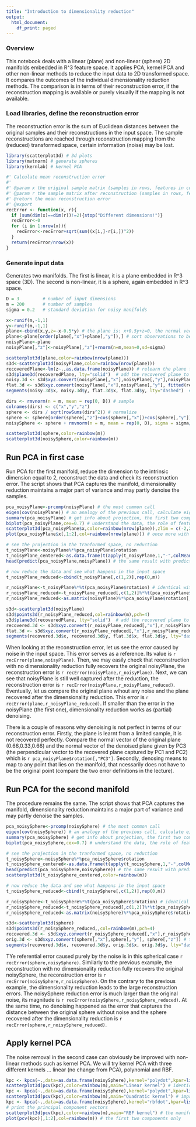 ```yaml
---
title: "Introduction to dimensionality reduction"
output:
  html_document:
    df_print: paged
---
```


### Overview

This notebook deals with a linear (plane) and non-linear (sphere) 2D manifolds embedded in R^3 feature space. It applies PCA, kernel PCA and other non-linear methods to reduce the input data to 2D transformed space. It compares the outcomes of the individual dimensionality reduction methods. The comparison is in terms of their reconstruction error, if the reconstruction mapping is available or purely visually if the mapping is not available.

### Load libraries, define the reconstruction error

The reconstruction error is the sum of Euclidean distances between the original samples and their reconstructions in the input space. The sample reconstructions are reached through reconstruction mapping from the (reduced) transformed space, certain information (noise) may be lost.

```r
library(scatterplot3d) # 3d plots
library(mvtnorm) # generate spheres
library(kernlab) # kernel PCA

#' Calculate mean reconstruction error
#'
#' @param x the original sample matrix (samples in rows, features in columns)
#' @param r the sample matrix after reconstruction (samples in rows, features in columns), the same dimension as x
#' @return the mean reconstruction error
#' @export
recError <- function(x, r){
  if (sum(dim(x)==dim(r))!=2){stop("Different dimensions!")}
  recError<-0
  for (i in 1:nrow(x)){
    recError<-recError+sqrt(sum((x[i,]-r[i,])^2))
  }
  return(recError/nrow(x))
}
```

### Generate input data 

Generates two manifolds. The first is linear, it is a plane embedded in R^3 space (3D). The second is non-linear, it is a sphere, again embedded in R^3 space. 

```r
D = 3         # number of input dimensions
m = 200       # number of samples
sigma = 0.2   # standard deviation for noisy manifolds

x<-runif(m,-1,1)
y<-runif(m,-1,1)
plane<-cbind(x,y,z=-x-0.5*y) # the plane is: x+0.5y+z=0, the normal vector is (1,0.5,1) or (0.66,0.33,0.66) when having unit size
plane<-plane[order(plane[,"x"]+plane[,"y"]),] # sort observations to be able to visually understand them
noisyPlane<-plane
noisyPlane[,"z"]<-noisyPlane[,"z"]+rnorm(n=m,mean=0,sd=sigma)

scatterplot3d(plane,color=rainbow(nrow(plane))) 
s3d<-scatterplot3d(noisyPlane,color=rainbow(nrow(plane)))
recoveredPlane<-lm(z~.,as.data.frame(noisyPlane)) # relearn the plane from noisy data, should approach the plane
s3d$plane3d(recoveredPlane, lty="solid")  # add the recovered plane to the plot with noisy plane
noisy.3d <- s3d$xyz.convert(noisyPlane[,"x"],noisyPlane[,"y"],noisyPlane[,"z"])  # locations of data points
flat.3d <- s3d$xyz.convert(noisyPlane[,"x"],noisyPlane[,"y"], fitted(recoveredPlane)) # corresponding locations on the regression plane
segments(noisy.3d$x, noisy.3d$y, flat.3d$x, flat.3d$y, lty="dashed")  # draw lines from data points to plane

dirs <- rmvnorm(n = m, mean = rep(0, D)) # sample
colnames(dirs) <- c("x","y","z")
sphere <- dirs / sqrt(rowSums(dirs^2)) # normalize
sphere <- sphere[order(sphere[,"z"]+cos(sphere[,"x"])+cos(sphere[,"y"])),] # sort observations to be able to visually understand them
noisySphere <- sphere + rmvnorm(n = m, mean = rep(0, D), sigma = sigma/20 * diag(D)) # add noise

scatterplot3d(sphere,color=rainbow(m))
scatterplot3d(noisySphere,color=rainbow(m))
```
## Run PCA in first case

Run PCA for the first manifold, reduce the dimension to the intrinsic dimension equal to 2, reconstruct the data and check its reconstruction error. The script shows that PCA captures the manifold, dimensionality reduction maintains a major part of variance and may partly denoise the samples.
```r
pca_noisyPlane<-prcomp(noisyPlane) # the most common call
eigen(cov(noisyPlane)) # an analogy of the previous call, calculate eigenvectors from the covariance matrix
summary(pca_noisyPlane) # get info about projection, the first two components capture a major part of variance!
biplot(pca_noisyPlane,cex=0.7) # understand the data, the role of features in principal components and distribution of objects
scatterplot3d(pca_noisyPlane$x,color=rainbow(nrow(plane)),zlim = c(-2,2),type = "h") # Full transformation
plot(pca_noisyPlane$x[,1:2],col=rainbow(nrow(plane))) # once more with the sample colors, PC1 and PC2 maintain the plane (shape, positions)

# see the projection in the tranformed space, no reduction
t_noisyPlane<-noisyPlane%*%pca_noisyPlane$rotation
t_noisyPlane_centered<-as.data.frame(t(apply(t_noisyPlane,1,"-",colMeans(t_noisyPlane)))) # center the data
head(predict(pca_noisyPlane,noisyPlane)) # the same result with predict from prcomp

# now reduce the data and see what happens in the input space
t_noisyPlane_reduced<-cbind(t_noisyPlane[,c(1,2)],rep(0,m))

r_noisyPlane<-t_noisyPlane%*%t(pca_noisyPlane$rotation) # identical with the original values, to check and show the reconstruction
r_noisyPlane_reduced<-t_noisyPlane_reduced[,c(1,2)]%*%t(pca_noisyPlane$rotation[,c(1,2)]) # get the reconstruction after 2D reduction
r_noisyPlane_reduced<-as.matrix(noisyPlane)%*%pca_noisyPlane$rotation[,c(1:2)]%*%t(pca_noisyPlane$rotation[,c(1,2)]) # the same outcome, a different formula

s3d<-scatterplot3d(noisyPlane)
s3d$points3d(r_noisyPlane_reduced,col=rainbow(m),pch=4)
s3d$plane3d(recoveredPlane, lty="solid")  # add the recovered plane to the plot with noisy plane
recovered.3d <- s3d$xyz.convert(r_noisyPlane_reduced[,"x"],r_noisyPlane_reduced[,"y"],r_noisyPlane_reduced[,"z"])  # locations of data points
flat.3d <- s3d$xyz.convert(r_noisyPlane_reduced[,"x"],r_noisyPlane_reduced[,"y"], fitted(recoveredPlane)) # corresponding locations on the regression plane
segments(recovered.3d$x, recovered.3d$y, flat.3d$x, flat.3d$y, lty="dashed")  # draw lines from data points to plane
```

When looking at the reconstruction error, let us see the error caused by noise in the input space. This error serves as a reference. Its value is `r recError(plane,noisyPlane)`. Then, we may easily check that reconstruction with no dimensionality reduction fully recovers the original noisyPlane, the reconstruction error is `r recError(noisyPlane,r_noisyPlane)`. Next, we can see that noisyPlane is still well captured after the reduction, the reconstruction error is `r recError(noisyPlane,r_noisyPlane_reduced)`. Eventually, let us compare the original plane wihout any noise and the plane recovered after the dimensionality reduction. This error is `r recError(plane,r_noisyPlane_reduced)`. If smaller than the error in the noisyPlane (the first one), dimensionality reduction works as (partial) denoising.

There is a couple of reasons why denoising is not perfect in terms of our reconstruction error. Firstly, the plane is learnt from a limited sample, it is not recovered perfectly. Compare the normal vector of the original plane (0.66,0.33,0.66) and the normal vector of the denoised plane given by PC3 (the perpendicular vector to the recovered plane captured by PC1 and PC2) which is `r pca_noisyPlane$rotation[,"PC3"]`. Secondly, denosing means to map to any point that lies on the manifold, that ncessarily does not have to be the original point (compare the two error definitions in the lecture).

## Run PCA for the second manifold

The procedure remains the same. The script shows that PCA captures the manifold, dimensionality reduction maintains a major part of variance and may partly denoise the samples.
```r
pca_noisySphere<-prcomp(noisySphere) # the most common call
eigen(cov(noisySphere)) # an analogy of the previous call, calculate eigenvectors from the covariance matrix
summary(pca_noisySphere) # get info about projection, the first two components capture only slightly more than 2/3 of variance!
biplot(pca_noisySphere,cex=0.7) # understand the data, the role of features in principal components and distribution of objects

# see the projection in the tranformed space, no reduction
t_noisySphere<-noisySphere%*%pca_noisySphere$rotation
t_noisySphere_centered<-as.data.frame(t(apply(t_noisySphere,1,"-",colMeans(t_noisySphere)))) # center the data
head(predict(pca_noisySphere,noisySphere)) # the same result with predict from prcomp
scatterplot3d(t_noisySphere_centered,color=rainbow(m))

# now reduce the data and see what happens in the input space
t_noisySphere_reduced<-cbind(t_noisySphere[,c(1,2)],rep(0,m))

r_noisySphere<-t_noisySphere%*%t(pca_noisySphere$rotation) # identical with the original values, to check and show the reconstruction
r_noisySphere_reduced<-t_noisySphere_reduced[,c(1,2)]%*%t(pca_noisySphere$rotation[,c(1,2)]) # get the reconstruction after 2D reduction
r_noisySphere_reduced<-as.matrix(noisySphere)%*%pca_noisySphere$rotation[,c(1:2)]%*%t(pca_noisySphere$rotation[,c(1,2)]) # the same outcome, a different formula

s3d<-scatterplot3d(sphere)
s3d$points3d(r_noisySphere_reduced,,col=rainbow(m),pch=4)
recovered.3d <- s3d$xyz.convert(r_noisySphere_reduced[,"x"],r_noisySphere_reduced[,"y"],r_noisySphere_reduced[,"z"])  # locations of data points
orig.3d <- s3d$xyz.convert(sphere[,"x"],sphere[,"y"], sphere[,"z"]) # the original sphere
segments(recovered.3d$x, recovered.3d$y, orig.3d$x, orig.3d$y, lty="dashed")  # draw lines from data points to Sphere
```

TYe referential error caused purely by the noise is in this spherical case `r recError(sphere,noisySphere)`. Similarly to the previous example, the reconstruction with no dimensionality reduction fully recovers the original noisySphere, the reconstruction error is `r recError(noisySphere,r_noisySphere)`. On the contrary to the previous example, the dimensionality reduction leads to the large reconstruction errors. The noisySphere reduction error is much larger than the original noise, its magnitude is `r recError(noisySphere,r_noisySphere_reduced)`. At the same time, no denoising happened as the error that captures the distance between the original sphere without noise and the sphere recovered after the dimensionality reduction is `r recError(sphere,r_noisySphere_reduced)`.

## Apply kernel PCA

The noise removal in the second case can obviously be improved with non-linear methods such as kernel PCA. We will try kernel PCA with three different kernels ... linear (no change from PCA), polynomial and RBF.

```r
kpc <- kpca(~.,data=as.data.frame(noisySphere),kernel="polydot",kpar=list(degree=1,offset=0),features=3) # run kernel PCA with linear kernel
scatterplot3d(pcv(kpc),color=rainbow(m),main="Linear kernel") # identical with PCA, the manifold not denoised
kpc <- kpca(~.,data=as.data.frame(noisySphere),kernel="polydot",kpar=list(degree=2),features=3) # run kernel PCA with quadratic kernel
scatterplot3d(pcv(kpc),color=rainbow(m),main="Quadratic kernel") # improper transform
kpc <- kpca(~.,data=as.data.frame(noisySphere),kernel="rbfdot",kpar=list(sigma=0.8),features=3) # run kernel PCA with RBF kernel
# print the principal component vectors
scatterplot3d(pcv(kpc),color=rainbow(m),main="RBF kernel") # the manifold is denoised, however the object positions changed
plot(pcv(kpc)[,1:2],col=rainbow(m)) # the first two components only 
```

